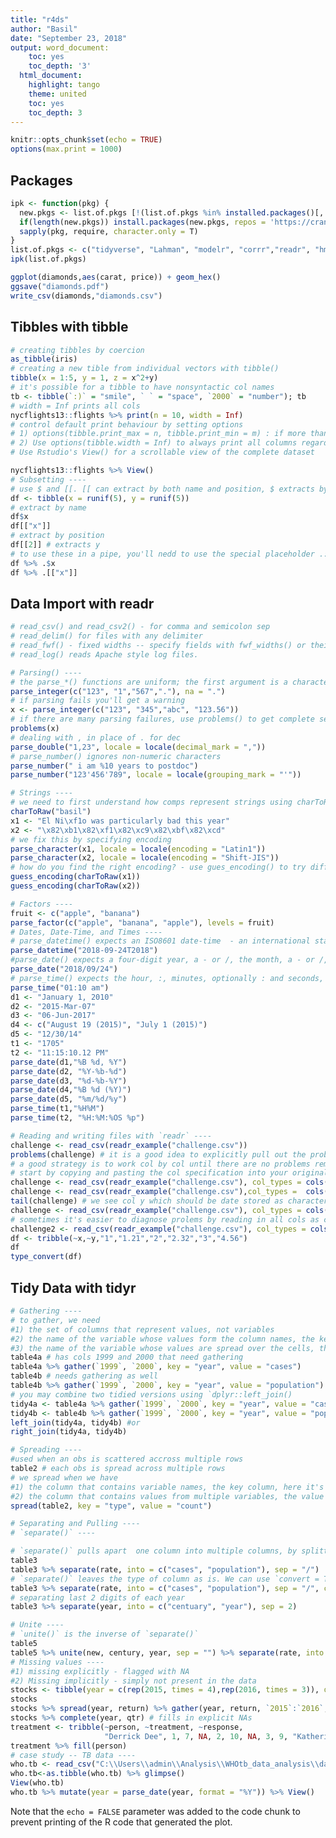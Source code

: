 ```yaml
---
title: "r4ds"
author: "Basil"
date: "September 23, 2018"
output: word_document:
    toc: yes
    toc_depth: '3'
  html_document:
    highlight: tango
    theme: united
    toc: yes
    toc_depth: 3
---
```


```r
knitr::opts_chunk$set(echo = TRUE)
options(max.print = 1000)
```

## Packages
```r
ipk <- function(pkg) {
  new.pkgs <- list.of.pkgs [!(list.of.pkgs %in% installed.packages()[, "Package"])]
  if(length(new.pkgs)) install.packages(new.pkgs, repos = 'https://cran.us.r-project.org', dependencies = T)
  sapply(pkg, require, character.only = T)
}
list.of.pkgs <- c("tidyverse", "Lahman", "modelr", "corrr","readr", "hms", "readxl", "knitr")
ipk(list.of.pkgs)

```

```r
ggplot(diamonds,aes(carat, price)) + geom_hex()
ggsave("diamonds.pdf")
write_csv(diamonds,"diamonds.csv")
```
## Tibbles with tibble
```r
# creating tibbles by coercion
as_tibble(iris)
# creating a new tible from individual vectors with tibble()
tibble(x = 1:5, y = 1, z = x^2+y)
# it's possible for a tibble to have nonsyntactic col names
tb <- tibble(`:)` = "smile", ` ` = "space", `2000` = "number"); tb
# width = Inf prints all cols
nycflights13::flights %>% print(n = 10, width = Inf)
# control default print behaviour by setting options 
# 1) options(tibble.print_max = n, tibble.print_min = m) : if more than m rows, print only n rows. Use options(dplyr.print_min = Inf) to always print all columns, regardless of the width of the screen
# 2) Use options(tibble.width = Inf) to always print all columns regardless of the width of the screen
# Use Rstudio's View() for a scrollable view of the complete dataset

nycflights13::flights %>% View()
# Subsetting ----
# use $ and [[. [[ can extract by both name and position, $ extracts by name only
df <- tibble(x = runif(5), y = runif(5))
# extract by name 
df$x
df[["x"]]
# extract by position
df[[2]] # extracts y
# to use these in a pipe, you'll nedd to use the special placeholder .:
df %>% .$x
df %>% .[["x"]]

```
## Data Import with readr
```r
# read_csv() and read_csv2() - for comma and semicolon sep
# read_delim() for files with any delimiter
# read_fwf() - fixed widths -- specify fields with fwf_widths() or their position with fwf_positions()
# read_log() reads Apache style log files. 

# Parsing() ----
# the parse_*() functions are uniform; the first argument is a character vector to parse, and the na argument specifies strins to be specified as missing
parse_integer(c("123", "1","567","."), na = ".")
# if parsing fails you'll get a warning
x <- parse_integer(c("123", "345","abc", "123.56"))
# if there are many parsing failures, use problems() to get complete set
problems(x)
# dealing with , in place of . for dec
parse_double("1,23", locale = locale(decimal_mark = ","))
# parse_number() ignores non-numeric characters
parse_number(" i am %10 years to postdoc")
parse_number("123'456'789", locale = locale(grouping_mark = "'"))

# Strings ----
# we need to first understand how comps represent strings using charToRaw()
charToRaw("basil")
x1 <- "El Ni\xf1o was particularly bad this year"
x2 <- "\x82\xb1\x82\xf1\x82\xc9\x82\xbf\x82\xcd"
# we fix this by specifying encoding
parse_character(x1, locale = locale(encoding = "Latin1"))
parse_character(x2, locale = locale(encoding = "Shift-JIS"))
# how do you find the right encoding? - use gues_encoding() to try different encodings till you find the right one
guess_encoding(charToRaw(x1))
guess_encoding(charToRaw(x2))

# Factors ----
fruit <- c("apple", "banana")
parse_factor(c("apple", "banana", "apple"), levels = fruit)
# Dates, Date-Time, and Times ----
# parse_datetime() expects an ISO8601 date-time  - an international standard where components of a date are arranged from lagest to smallest: year to second
parse_datetime("2018-09-24T2018")
#parse_date() expects a four-digit year, a - or /, the month, a - or /, then the day
parse_date("2018/09/24")
# parse_time() expects the hour, :, minutes, optionally : and seconds, and an optional a.m/p.m. specifier
parse_time("01:10 am")
d1 <- "January 1, 2010"
d2 <- "2015-Mar-07"
d3 <- "06-Jun-2017"
d4 <- c("August 19 (2015)", "July 1 (2015)")
d5 <- "12/30/14" 
t1 <- "1705"
t2 <- "11:15:10.12 PM"
parse_date(d1,"%B %d, %Y")
parse_date(d2, "%Y-%b-%d")
parse_date(d3, "%d-%b-%Y")
parse_date(d4,"%B %d (%Y)")
parse_date(d5, "%m/%d/%y")
parse_time(t1,"%H%M")
parse_time(t2, "%H:%M:%OS %p")

# Reading and writing files with `readr` ----
challenge <- read_csv(readr_example("challenge.csv"))
problems(challenge) # it is a good idea to explicitly pull out the problems
# a good strategy is to work col by col until there are no problems remaining
# start by copying and pasting the col specification into your original call
challenge <- read_csv(readr_example("challenge.csv"), col_types = cols(x = col_integer(),y = col_character()))
challenge <- read_csv(readr_example("challenge.csv"),col_types =  cols(x = col_double(), y = col_character())) # fixes the first problem
tail(challenge) # we see col y which should be date stored as character
challenge <- read_csv(readr_example("challenge.csv"), col_types = cols(x = col_double(), y = col_date()))
# sometimes it's easier to diagnose prolems by reading in all cols as char vectors
challenge2 <- read_csv(readr_example("challenge.csv"), col_types = cols(.default = col_character())) # which is useful in conjuction with `type_convert()`
df <- tribble(~x,~y,"1","1.21","2","2.32","3","4.56")
df
type_convert(df)
```
## Tidy Data with tidyr
```r
# Gathering ----
# to gather, we need 
#1) the set of columns that represent values, not variables
#2) the name of the variable whose values form the column names, the key
#3) the name of the variable whose values are spread over the cells, the value
table4a # has cols 1999 and 2000 that need gathering
table4a %>% gather(`1999`, `2000`, key = "year", value = "cases")
table4b # needs gathering as well
table4b %>% gather(`1999`, `2000`, key = "year", value = "population")
# you may combine two tidied versions using `dplyr::left_join()
tidy4a <- table4a %>% gather(`1999`, `2000`, key = "year", value = "cases")
tidy4b <- table4b %>% gather(`1999`, `2000`, key = "year", value = "population")
left_join(tidy4a, tidy4b) #or
right_join(tidy4a, tidy4b)

# Spreading ----
#used when an obs is scattered accross multiple rows
table2 # each obs is spread across multiple rows
# we spread when we have 
#1) the column that contains variable names, the key column, here it's type
#2) the column that contains values from multiple variables, the value column, here it's count
spread(table2, key = "type", value = "count")

# Separating and Pulling ----
# `separate()` ----

# `separate()` pulls apart  one column into multiple columns, by splitting wherever a separator character appears.
table3
table3 %>% separate(rate, into = c("cases", "population"), sep = "/")
# `separate()` leaves the type of column as is. We can use `convert = TRUE` to ask separator to convert the cols to better types
table3 %>% separate(rate, into = c("cases", "population"), sep = "/", convert = T)
# separating last 2 digits of each year
table3 %>% separate(year, into = c("centuary", "year"), sep = 2)

# Unite ----
# `unite()` is the inverse of `separate()`
table5
table5 %>% unite(new, century, year, sep = "") %>% separate(rate, into = c("cases","pop"), sep = "/", convert = T) #default sep is "_"
# Missing values ----
#1) missing explicitly - flagged with NA
#2) Missing implicitly - simply not present in the data
stocks <- tibble(year = c(rep(2015, times = 4),rep(2016, times = 3)), qtr = c(1:4, 2:4), return = c(1.88, .59, .35, NA, .92, .17, 2.66))
stocks
stocks %>% spread(year, return) %>% gather(year, return, `2015`:`2016`, na.rm = T) # removing missing values
stocks %>% complete(year, qtr) # fills in explicit NAs
treatment <- tribble(~person, ~treatment, ~response,
                     "Derrick Dee", 1, 7, NA, 2, 10, NA, 3, 9, "Katherine Burke", 1, 4)
treatment %>% fill(person) 
# case study -- TB data ----
who.tb <- read_csv("C:\\Users\\admin\\Analysis\\WHOtb_data_analysis\\data\\TB_burden_countries_2018-07-04.csv", col_names = T, trim_ws = T, guess_max = 1001)
who.tb<-as.tibble(who.tb) %>% glimpse()
View(who.tb)
who.tb %>% mutate(year = parse_date(year, format = "%Y")) %>% View()
```

Note that the `echo = FALSE` parameter was added to the code chunk to prevent printing of the R code that generated the plot.
